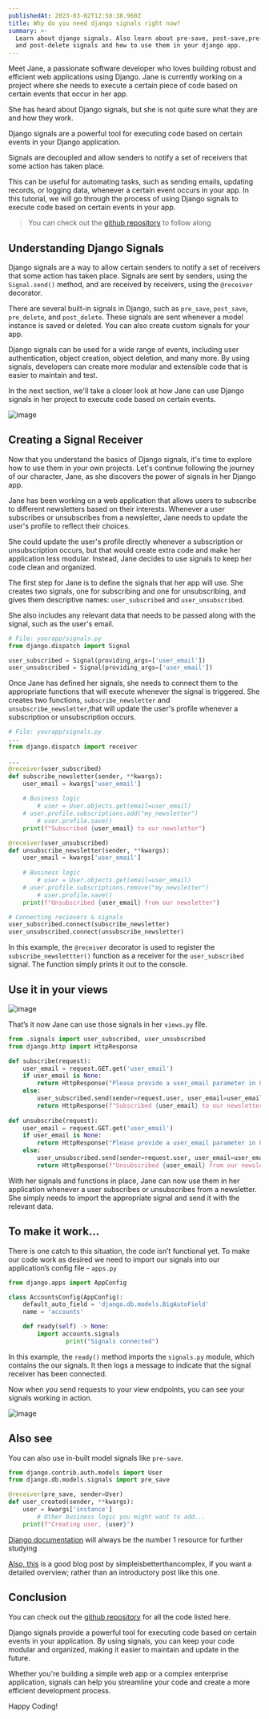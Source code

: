 ```yaml
---
publishedAt: 2023-03-02T12:50:38.960Z
title: Why do you need django signals right now?
summary: >-
  Learn about django signals. Also learn about pre-save, post-save,pre-delete
  and post-delete signals and how to use them in your django app.
---
```

Meet Jane, a passionate software developer who loves building robust and efficient web applications using Django. Jane is currently working on a project where she needs to execute a certain piece of code based on certain events that occur in her app.

She has heard about Django signals, but she is not quite sure what they are and how they work.

Django signals are a powerful tool for executing code based on certain events in your Django application. 

Signals are decoupled and allow senders to notify a set of receivers that some action has taken place. 

This can be useful for automating tasks, such as sending emails, updating records, or logging data, whenever a certain event occurs in your app. In this tutorial, we will go through the process of using Django signals to execute code based on certain events in your app.

> You can check out the [github repository](https://github.com/Dev-Mehta/django-signals-tutorial) to follow along

## Understanding Django Signals

Django signals are a way to allow certain senders to notify a set of receivers that some action has taken place. Signals are sent by senders, using the `Signal.send()` method, and are received by receivers, using the `@receiver` decorator.

There are several built-in signals in Django, such as `pre_save`, `post_save`, `pre_delete`, and `post_delete`. These signals are sent whenever a model instance is saved or deleted. You can also create custom signals for your app.

Django signals can be used for a wide range of events, including user authentication, object creation, object deletion, and many more. By using signals, developers can create more modular and extensible code that is easier to maintain and test.

In the next section, we'll take a closer look at how Jane can use Django signals in her project to execute code based on certain events.

![image](https://user-images.githubusercontent.com/55938019/222434653-3035eace-fb31-4d9b-b31d-aca771956593.png)

## Creating a Signal Receiver

Now that you understand the basics of Django signals, it's time to explore how to use them in your own projects. Let's continue following the journey of our character, Jane, as she discovers the power of signals in her Django app.

Jane has been working on a web application that allows users to subscribe to different newsletters based on their interests. Whenever a user subscribes or unsubscribes from a newsletter, Jane needs to update the user's profile to reflect their choices. 

She could update the user's profile directly whenever a subscription or unsubscription occurs, but that would create extra code and make her application less modular. Instead, Jane decides to use signals to keep her code clean and organized.

The first step for Jane is to define the signals that her app will use. She creates two signals, one for subscribing and one for unsubscribing, and gives them descriptive names: `user_subscribed`
 and `user_unsubscribed`.

She also includes any relevant data that needs to be passed along with the signal, such as the user's email.

```python
# File: yourapp/signals.py
from django.dispatch import Signal

user_subscribed = Signal(providing_args=['user_email'])
user_unsubscribed = Signal(providing_args=['user_email'])
```

Once Jane has defined her signals, she needs to connect them to the appropriate functions that will execute whenever the signal is triggered. She creates two functions, `subscribe_newsletter` and `unsubscribe_newsletter`,that will update the user's profile whenever a subscription or unsubscription occurs.

```python
# File: yourapp/signals.py
...
from django.dispatch import receiver

...
@receiver(user_subscribed)
def subscribe_newsletter(sender, **kwargs):
    user_email = kwargs['user_email']
    
    # Business logic
		# user = User.objects.get(email=user_email)
    # user.profile.subscriptions.add("my_newsletter")
		# user.profile.save()
    print(f"Subscribed {user_email} to our newsletter")

@receiver(user_unsubscribed)
def unsubscribe_newsletter(sender, **kwargs):
    user_email = kwargs['user_email']
    
    # Business logic
		# user = User.objects.get(email=user_email)
    # user.profile.subscriptions.remove("my_newsletter")
		# user.profile.save()
    print(f"Unsubscribed {user_email} from our newsletter")

# Connecting recievers & signals
user_subscribed.connect(subscribe_newsletter)
user_unsubscribed.connect(unsubscribe_newsletter)
```

In this example, the `@receiver` decorator is used to register the `subscribe_newslettter()` function as a receiver for the `user_subscribed` signal. The function simply prints it out to the console.

## Use it in your views

![image](https://user-images.githubusercontent.com/55938019/222434985-dc0ffeb6-a5a4-4804-8873-2a49d35e34b6.png)

That’s it now Jane can use those signals in her `views.py` file.

```python
from .signals import user_subscribed, user_unsubscribed
from django.http import HttpResponse

def subscribe(request):
    user_email = request.GET.get('user_email')
    if user_email is None:
        return HttpResponse("Please provide a user_email parameter in GET request.")
    else:
        user_subscribed.send(sender=request.user, user_email=user_email)
        return HttpResponse(f"Subscribed {user_email} to our newsletter.")
    
def unsubscribe(request):
    user_email = request.GET.get('user_email')
    if user_email is None:
        return HttpResponse("Please provide a user_email parameter in GET request.")
    else:
        user_unsubscribed.send(sender=request.user, user_email=user_email)
        return HttpResponse(f"Unsubscribed {user_email} from our newsletter.")
```

With her signals and functions in place, Jane can now use them in her application whenever a user subscribes or unsubscribes from a newsletter. She simply needs to import the appropriate signal and send it with the relevant data.

## To make it work…

There is one catch to this situation, the code isn’t functional yet. To make our code work as desired we need to import our signals into our application’s config file - `apps.py`

```python
from django.apps import AppConfig

class AccountsConfig(AppConfig):
    default_auto_field = 'django.db.models.BigAutoField'
    name = 'accounts'

    def ready(self) -> None:
        import accounts.signals
				print("Signals connected")
```

In this example, the `ready()` method imports the `signals.py` module, which contains the our signals. It then logs a message to indicate that the signal receiver has been connected.

Now when you send requests to your view endpoints, you can see your signals working in action.  

![image](https://user-images.githubusercontent.com/55938019/222435149-314a4b23-23a8-4297-9018-10fac838b122.png)

## Also see

You can also use in-built model signals like `pre-save`.

```python
from django.contrib.auth.models import User
from django.db.models.signals import pre_save

@receiver(pre_save, sender=User)
def user_created(sender, **kwargs):
    user = kwargs['instance']
		# Other business logic you might want to add...
    print(f"Creating user, {user}")
```

[Django documentation](https://docs.djangoproject.com/en/4.1/topics/signals/) will always be the number 1 resource for further studying

[Also, this](https://simpleisbetterthancomplex.com/tutorial/2016/07/28/how-to-create-django-signals.html) is a good blog post by simpleisbetterthancomplex, if you want a detailed overview; rather than an introductory post like this one. 

## Conclusion

You can check out the [github repository](https://github.com/Dev-Mehta/django-signals-tutorial) for all the code listed here.

Django signals provide a powerful tool for executing code based on certain events in your application. By using signals, you can keep your code modular and organized, making it easier to maintain and update in the future. 

Whether you're building a simple web app or a complex enterprise application, signals can help you streamline your code and create a more efficient development process.

Happy Coding!
